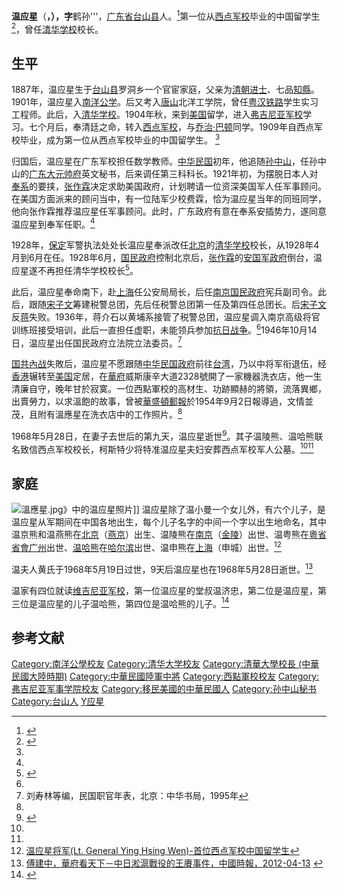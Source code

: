 {{Infobox_Person
| name = 温应星
|image= Wen_Yingxing.jpg
|box_width=201px
|occupation=
| period =
|birth_name=
| other_names =
| Sex =男
|birth_date= 1887年
|birth_place= {{QING}}[[广东省|广东省]][[台山县|台山县]]
|death_date=1968年5月28日
|death_place={{USA}}[[華盛頓特区|華盛頓特区]]<ref>{{cite web|url=http://www.chinaqw.com/m/hqhr/2017/06-27/149799.shtml|title=美国西点军校华人史 温氏家族百年轮回(图)|website=侨网|date=2017年6月27日|accessdate=2018年9月13日|archive-date=2021年1月16日|archive-url=https://web.archive.org/web/20210116234947/http://www.chinaqw.com/m/hqhr/2017/06-27/149799.shtml|dead-url=no}}</ref>
| nationality ={{ROC}}
| residence =
| party =
| religion =
| spouse =
| relatives =
|education=
| past =
| work =
|awards=
}}

'''温应星'''（{{lang-en|'''Ying-Hsing Wen}}'''，{{bd|1887年||1968年|5月28日|catIdx=Wen温}}），字'''鹤孙'''，[[广东省|广东省]][[台山县|台山县]]人。<ref name=tsh>{{Cite web |url=http://news.xinhuanet.com/mil/2010-07/13/content_13857998.htm |title=温应星：一位葬在美国西点军校的中国将军，新华网，2010年07月13日 |access-date=2013年7月6日 |archive-date=2015年8月7日 |archive-url=https://web.archive.org/web/20150807110600/http://news.xinhuanet.com/mil/2010-07/13/content_13857998.htm |dead-url=no }}</ref>第一位从[[西点军校|西点军校]]毕业的中国留学生<ref>{{Cite book|title=被遗忘的战争瞬间|last=[[门贵臣|门贵臣]]，[[孙树楠|孙树楠]]，[[李眉颖|李眉颖]]著|first=|publisher=济南：[[山东画报出版社|山东画报出版社]]|year=2016.01|isbn=978-7-5474-1607-5|location=|pages=7-8}}</ref>，曾任[[清华学校|清华学校]]校长。

==生平==
1887年，温应星生于[[台山县|台山县]]罗洞乡一个官宦家庭，父亲为[[清朝|清朝]][[进士|进士]]、七品[[知縣|知縣]]。1901年，温应星入[[南洋公学|南洋公学]]。后又考入[[唐山|唐山]]北洋工学院，曾任[[粤汉铁路|粤汉铁路]]学生实习工程师。此后，入[[清华学校|清华学校]]。1904年秋，来到[[美国|美国]]留学，进入[[弗吉尼亚军校|弗吉尼亚军校]]学习。七个月后，奉清廷之命，转入[[西点军校|西点军校]]，与[[乔治·巴顿|乔治·巴顿]]同学。1909年自西点军校毕业，成为第一位从西点军校毕业的中国留学生。 <ref name=tsh/>

归国后，温应星在广东军校担任数学教师。[[中华民国|中华民国]]初年，他追随[[孙中山|孙中山]]，任孙中山的[[广东大元帅府|广东大元帅府]]英文秘书，后来调任第三科科长。1921年初，为摆脱日本人对[[奉系|奉系]]的要挟，[[张作霖|张作霖]]决定求助美国政府，计划聘请一位资深美国军人任军事顾问。在美国方面派来的顾问当中，有一位陆军少校费霖，恰为温应星当年的同班同学，他向张作霖推荐温应星任军事顾问。此时，广东政府有意在奉系安插势力，遂同意温应星到奉军任职。<ref name=tsh/>

1928年，[[保定|保定]]军警执法处处长温应星奉派改任[[北京|北京]]的[[清华学校|清华学校]]校长，从1928年4月到6月在任。1928年6月，[[国民政府|国民政府]]控制北京后，[[张作霖|张作霖]]的[[安国军政府|安国军政府]]倒台，温应星遂不再担任清华学校校长<ref>{{Cite book|title=民国广东将领志|last=[[陈予欢|陈予欢]]编著|first=|publisher=广州：[[广州出版社|广州出版社]]|year=1994.12|isbn=7-80592-209-8|location=|pages=424}}</ref>。

此后，温应星奉命南下，赴[[上海|上海]]任公安局局长，后任[[南京国民政府|南京国民政府]]宪兵副司令。此后，跟随[[宋子文|宋子文]]筹建税警总团，先后任税警总团第一任及第四任总团长。后[[宋子文|宋子文]]反[[蒋介石|蒋]]失败。1936年，蒋介石以黄埔系接管了税警总团，温应星调入南京高级将官训练班接受培训，此后一直担任虚职，未能领兵参加[[抗日战争|抗日战争]]。<ref name=tsh/>1946年10月14日，温应星出任国民政府立法院立法委员。<ref>刘寿林等编，民国职官年表，北京：中华书局，1995年</ref>

[[第二次国共內战|国共內战]]失敗后，温应星不愿跟随[[中华民国政府|中华民国政府]]前往[[台湾|台湾]]，乃以中将军衔退伍，经[[香港|香港]]辗转至[[美国|美国]]定居，在[[華府|華府]]威斯康辛大道2328號開了一家機器洗衣店，他一生清廉自守，晚年甘於寂寞。一位西點軍校的高材生、功跡顯赫的將領，流落異鄉，出賣勞力，以求溫飽的故事，曾被[[華盛頓郵報|華盛頓郵報]]於1954年9月2日報導過，文情並茂，且附有溫應星在洗衣店中的工作照片。<ref name=tsh/>

1968年5月28日，在妻子去世后的第九天，温应星逝世<ref>{{Cite book|title=中国国民党百年人物全书 下|last=刘国铭主编；黄晋明，陈予欢，王叔凯副主编|first=|publisher=北京：团结出版社|year=2005.12|isbn=7-80214-039-0|location=|pages=2162}}</ref>。其子温陵熊、温哈熊联名致信西点军校校长{{le|柯斯特少将|Samuel W. Koster}}，柯斯特少将特准温应星夫妇安葬西点军校军人公墓。<ref name=tsh/><ref name=kenwangincident/>

==家庭==
[[File:溫應星.jpg|thumb]]》中的温应星照片]]
温应星除了温小曼一个女儿外，有六个儿子，是温应星从军期间在中国各地出生，每个儿子名字的中间一个字以出生地命名，其中温京熊和温燕熊在[[北京|北京]]（[[燕京|燕京]]）出生、温陵熊在[[南京|南京]]（[[金陵|金陵]]）出世、温粤熊在[[廣東|粵省]][[省會|省會]][[广州|广州]]出世、[[温哈熊|温哈熊]]在[[哈尔滨|哈尔滨]]出世、温申熊在[[上海|上海]]（申城）出世。<ref>[http://tw.myblog.yahoo.com/jw!LaA52ZWCAhjWHtqVC207BlN5YUejYHUS/article?mid=3601 温应星将军(Lt. General Ying Hsing Wen)-首位西点军校中国留学生]{{dead link|date=2018年3月 |bot=InternetArchiveBot |fix-attempted=yes }}</ref>

温夫人黄氏于1968年5月19日过世，9天后温应星也在1968年5月28日逝世。<ref name=kenwangincident>[http://news.chinatimes.com/forum/11051401/112012041300482.html 傅建中，華府看天下－中日淞滬戰役的王賡事件，中國時報，2012-04-13] {{webarchive|url=https://web.archive.org/web/20120416030654/http://news.chinatimes.com/forum/11051401/112012041300482.html |date=2012-04-16 }}</ref>

温家有四位就读[[维吉尼亚军校|维吉尼亚军校]]，第一位温应星的堂叔温济忠，第二位是温应星，第三位是温应星的儿子温哈熊，第四位是温哈熊的儿子。<ref>{{Cite web |url=http://tw.myblog.yahoo.com/gaoango/article?mid=6247&prev=6263&l=f&fid=27 |title=我的美語老師-溫哈熊 |access-date=2012-08-24 |archive-date=2019-06-12 |archive-url=https://web.archive.org/web/20190612015424/http://tw.myblog.yahoo.com/gaoango/article?mid=6247&prev=6263&l=f&fid=27 |dead-url=yes }}</ref>

==参考文献==
{{reflist}}

{{s-start}}
{{s-edu}}
{{s-before|[[严鹤龄|严鹤龄]]|（代理）<br/>正任：[[曹云祥|曹云祥]]}}
{{s-title|[[清华学校|清华学校]]校长|1928年4月—1928年6月}}
{{s-after|[[梅贻琦|梅贻琦]]|（代理）<br/>正任：[[罗家伦|罗家伦]]}}
{{end}}

{{清华大学|nocat}}
{{國立清華大學|nocat}}
{{第4屆中華民國訓政時期立法委員名單}}
{{DEFAULTSORT:Wen溫}}
[[Category:南洋公學校友|Category:南洋公學校友]]
[[Category:清华大学校友|Category:清华大学校友]]
[[Category:清華大學校長_(中華民國大陸時期)|Category:清華大學校長 (中華民國大陸時期)]]
[[Category:中華民國陸軍中將|Category:中華民國陸軍中將]]
[[Category:西點軍校校友|Category:西點軍校校友]]
[[Category:弗吉尼亚军事学院校友|Category:弗吉尼亚军事学院校友]]
[[Category:移民美國的中華民國人|Category:移民美國的中華民國人]]
[[Category:孙中山秘书|Category:孙中山秘书]]
[[Category:台山人|Category:台山人]]
[[Category:温姓|Y应星]]